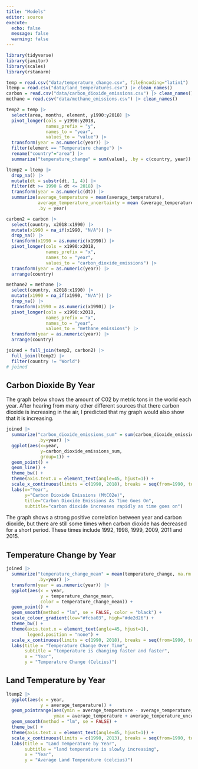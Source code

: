 ```yaml
---
title: "Models"
editor: source
execute:
  echo: false
  message: false
  warning: false
---
```


``` r
library(tidyverse)
library(janitor)
library(scales)
library(rstanarm)
```

```r
temp = read.csv("data/temperature_change.csv", fileEncoding="latin1") |> clean_names()
ltemp = read.csv("data/land_temperatures.csv") |> clean_names()
carbon = read.csv("data/carbon_dioxide_emissions.csv") |> clean_names()
methane = read.csv("data/methane_emissions.csv") |> clean_names()
```

```r
temp2 = temp |>
  select(area, months, element, y1990:y2018) |>
  pivot_longer(cols = y1990:y2018,
               names_prefix = "y",
               names_to = "year",
               values_to = "value") |>
  transform(year = as.numeric(year)) |>
  filter(element == "Temperature change") |>
  rename("country"="area") |>
  summarize("temperature_change" = sum(value), .by = c(country, year))
```

```r
ltemp2 = ltemp |>
  drop_na() |>
  mutate(dt = substr(dt, 1, 4)) |>
  filter(dt >= 1990 & dt <= 2018) |>
  transform(year = as.numeric(dt)) |>
  summarize(average_temperature = mean(average_temperature),
            average_temperature_uncertainty = mean (average_temperature_uncertainty),
            .by = year)
```


```r
carbon2 = carbon |>
  select(country, x2018:x1990) |>
  mutate(x1990 = na_if(x1990, "N/A")) |>
  drop_na() |>
  transform(x1990 = as.numeric(x1990)) |>
  pivot_longer(cols = x1990:x2018,
               names_prefix = "x",
               names_to = "year",
               values_to = "carbon_dioxide_emissions") |>
  transform(year = as.numeric(year)) |>
  arrange(country)
```

```r
methane2 = methane |>
  select(country, x2018:x1990) |>
  mutate(x1990 = na_if(x1990, "N/A")) |>
  drop_na() |>
  transform(x1990 = as.numeric(x1990)) |>
  pivot_longer(cols = x1990:x2018,
               names_prefix = "x",
               names_to = "year",
               values_to = "methane_emissions") |>
  transform(year = as.numeric(year)) |>
  arrange(country)
```

```r
joined = full_join(temp2, carbon2) |>
  full_join(ltemp2) |>
  filter(country != "World")
# joined
```

## Carbon Dioxide By Year

The graph below shows the amount of C02 by metric tons in the world each year. After hearing from many other different sources that there carbon dioxide is increasing in the air, I predicted that my graph would also show that it is increasing. 

``` r
joined |>
  summarize("carbon_dioxide_emissions_sum" = sum(carbon_dioxide_emissions, na.rm = TRUE),
            .by=year) |>
  ggplot(aes(x=year,
             y=carbon_dioxide_emissions_sum,
             group=1)) +
  geom_point() +
  geom_line() +
  theme_bw() +
  theme(axis.text.x = element_text(angle=45, hjust=1)) +
  scale_x_continuous(limits = c(1990, 2018), breaks = seq(from=1990, to=2018, by=1)) +
  labs(x="Year",
       y="Carbon Dioxide Emissions (MtC02e)",
       title="Carbon Dioxide Emissions As Time Goes On",
       subtitle="carbon dioxide increases rapidly as time goes on")
```

The graph shows a strong positive correlation between year and carbon dioxide, but there are still some times when carbon dioxide has decreased for a short period. These times include 1992, 1998, 1999, 2009, 2011 and 2015. 

## Temperature Change by Year
```r
joined |>
  summarize("temperature_change_mean" = mean(temperature_change, na.rm = TRUE),
            .by=year) |>
  transform(year = as.numeric(year)) |>
  ggplot(aes(x = year,
             y = temperature_change_mean,
             color = temperature_change_mean)) +
  geom_point() +
  geom_smooth(method = "lm", se = FALSE, color = "black") +
  scale_colour_gradient(low="#fcba03", high="#de2d26") +
  theme_bw() +
  theme(axis.text.x = element_text(angle=45, hjust=1),
        legend.position = "none") +
  scale_x_continuous(limits = c(1990, 2018), breaks = seq(from=1990, to=2018, by=1)) +
  labs(title = "Temperature Change Over Time",
       subtitle = "temperature is changing faster and faster",
       x = "Year",
       y = "Temperature Change (Celcius)")
```

## Land Temperature by Year
```r
ltemp2 |>
  ggplot(aes(x = year,
             y = average_temperature)) +
  geom_pointrange(aes(ymin = average_temperature - average_temperature_uncertainty,
                  ymax = average_temperature + average_temperature_uncertainty)) +
  geom_smooth(method = "lm", se = FALSE) +
  theme_bw() +
  theme(axis.text.x = element_text(angle=45, hjust=1)) +
  scale_x_continuous(limits = c(1990, 2013), breaks = seq(from=1990, to=2013, by=1)) +
  labs(title = "Land Temperature by Year",
       subtitle = "land temperature is slowly increasing",
       x = "Year",
       y = "Average Land Temperature (celcius)")
```

